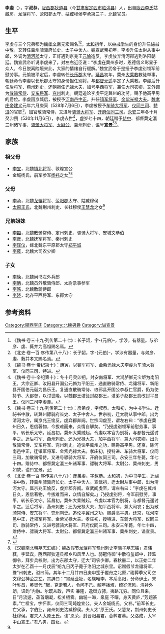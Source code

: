'''李虔'''（{{bd|457年||530年| 11月6日|}}），字'''叔恭'''，[[陇西郡|陇西郡]][[狄道县|狄道县]]（今[[甘肃省|甘肃省]][[定西市|定西市]][[临洮县|临洮县]]）人，出自[[陇西李氏|陇西李氏]]姑臧房，龙骧将军、荥阳郡太守、姑臧穆侯[[李承_(北魏)|李承]]第三子，北魏官员。

==生平==
李虔与三个兄弟都为[[魏孝文帝|魏孝文帝]]元宏赐名<ref>《魏书·卷三十九·列传第二十七》：长子韶，字-{元伯}-，学涉，有器量。与弟彦、虔、蕤并为高祖赐名焉。</ref><ref>《北史·卷一百·序传第八十八》：长子韶，字-{元伯}-，学涉有器量，与弟彦、虔、蕤并孝文赐名焉。</ref>，[[太和_(北魏)|太和]]初年，以[[中书学生|中书学生]]的身份升任[[祕书中散|祕书中散]]，又转任冀州骠骑府长史、太子中舍人。[[魏宣武帝|魏宣武帝]]初年，李虔升任太尉从事中郎，外调为[[清河郡|清河郡]]太守，正好遇到京兆王[[元愉|元愉]]造反，李虔放弃清河郡逃到洛阳朝廷。魏宣武帝听说李虔来了，对左右近臣说：“李虔在冀州多时，恩德信义彰显于众人，今日脱离险境来此，大家的情绪自行缓解。”魏宣武帝于是授予李虔别领军前慰劳事。元愉被平定后，李虔转任[[长乐郡_(西晋)|长乐郡]]太守。[[延昌_(北魏)|延昌]]初年，冀州[[大乘教|大乘教]]教徒举事，朝廷命令李虔以长乐郡太守的身份担任别将，与[[都督|都督]][[元遥|元遥]]平定了大乘教。李虔后升任[[后将军|后将军]]、[[燕州|燕州]]刺史，还朝担任[[光禄大夫|光禄大夫]]，加号[[平西将军|平西将军]]，兼任[[大司农卿|大司农卿]]，又外调为[[散骑常侍|散骑常侍]]、[[安东将军|安东将军]]、[[兖州|兖州]]刺史。朝廷追论李虔平定冀州的功劳，赐予他高平男的爵位。李虔回京城后，被授予[[河南邑|河南邑]][[九品中正制|中正]]，升任[[镇军将军|镇军将军]]、[[金紫光禄大夫|金紫光禄大夫]]。[[魏孝庄帝|魏孝庄帝]][[建义_(北魏)|建义]]元年六月庚寅（528年7月6日），李虔被授予[[车骑大将军|车骑大将军]]、[[仪同三司|仪同三司]]、[[特进|特进]]的官职<ref>《魏书·卷十·帝纪第十》：庚寅，以镇军将军、金紫光禄大夫李虔为车骑大将军、仪同三司、特进。</ref>，加官散骑常侍，又进号[[骠骑大将军|骠骑大将军]]、[[开府仪同三司|开府仪同三司]]。[[永安_(北魏)|永安]]三年冬十月癸卯朔（530年11月6日），李虔去世<ref>《魏书·卷十·帝纪第十》：冬十月癸卯朔，封安南将军、大鸿胪卿元宝炬为南阳王，大宗正卿、汝阳县开国公元脩为平阳王，通直散骑常侍、龙骧将军、新阳县开国伯元诞为昌乐王。复通直散骑常侍、琅邪县开国公李叔仁官爵，仍为使持节、大都督，以讨世隆。以魏郡王谌徒封赵郡王，谌弟子赵郡王寘改封平昌王。仪同三司李虔薨。</ref>，虚岁七十四，朝廷赠予[[侍中|侍中]]、都督冀定瀛三州诸军事、[[骠骑大将军|骠骑大将军]]、[[太尉公|太尉公]]、冀州刺史，谥号'''宣景'''<ref>《魏书·卷三十九·列传第二十七》：彦弟虔，字叔恭。太和初，为中书学生。迁祕书中散，转冀州骠骑府长史、太子中舍人。世宗初，迁太尉从事中郎。出为清河太守，属京兆王愉反，虔弃郡奔阙。世宗闻虔至，谓左右曰：“李虔在冀州日久，恩信著物，今拔难而来，众情自解矣。“乃授虔别领军前慰劳事。事平，转长乐太守。延昌初，冀州大乘贼起，令虔以本官为别将，与都督元遥讨平之。迁后将军、燕州刺史。还为光禄大夫，加平西将军，兼大司农卿。出为散骑常侍、安东将军、兖州刺史。追论平冀州之功，赐爵高平男。还京，除河南邑中正，迁镇军将军、金紫光禄大夫。孝庄初，授特进、车骑大将军、仪同三司，加散骑常侍。又进号骠骑大将军、开府仪同三司。永安三年冬薨，年七十四。赠侍中、都督冀定瀛三州诸军事、骠骑大将军、太尉公、冀州刺史，男如故，谥曰宣景。</ref><ref>《北史·卷一百·序传第八十八》：彦弟虔，字叔恭。太和初，为中书学生，迁祕书中散，转冀州骠骑府长史、太子中舍人。宣武初，迁太尉从事中郎，出为清河太守。属京兆王愉反，虔弃郡奔阙。宣武闻虔至，谓左右曰：”李虔在冀州日久，恩信著物，今拔难而来，众情自解矣。」乃授虔别将，令军前慰劳。事平，转长乐太守。延昌初，冀州大乘贼起，令虔以本官为别将，与都督元遥讨平之。迁后将军、燕州刺史；还为光禄大夫，加平西将军，兼大司农；出为散骑常侍、安东将军、兖州刺史。追论平冀州之功，赐爵高平男。还京，除河南邑中正，迁领军将军、金紫光禄大夫。孝庄初，授特进、车骑大将军、仪同三司、散骑常侍，又进号骠骑大将军、开府仪同三司。永安三年薨，年七十四，赠侍中、骠骑大将军、太尉公、都督冀定瀛三州诸军事、冀州刺史，谥宣景。</ref>。

==家族==
{{main|陇西李氏世系图}}

===祖父母===
*[[李宝_(北魏)|李宝]]，北魏[[镇北将军|镇北将军]]、敦煌宣公
*金城杨氏，前军参军[[杨袆|杨袆]]之女<ref name=autogenerated4>{{Cite book | author = 罗新，叶炜著 | title = 《新出魏晋南北朝墓志疏证》 | location = 北京市 | publisher = 中华书局 | date =2004| pages =58-60 |ISBN =7-101-04320-8| accessdate = 2013-09-26 | url = | language= zh-cn| quote = }}</ref><ref name=autogenerated5>《汉魏南北朝墓志汇编》：魏故假节龙骧将军豫州刺史李简子墓志铭」君讳蕤，字延宾，陇西郡狄道县都乡和风里人也。弱冠侍御”中散符玺郎中，转监御令，拜步兵校尉，出为东郡太守，迁大”司农少卿。春秋卌二，以正始二年太岁在乙酉十一月戊辰”朔九日丙子薨于洛阳之城东里。诏赠假节龙骧将军，豫”州刺史，谥曰简。其年十二月廿四日庚申窆于覆舟之北原，”祔葬季父司空文穆公神茔之左。其辞曰：”胄延业祉，名族唯李，本系高阳，分命伊土。末叶弥昌，英贤代 ”起，克诞若人，令问不己。龆年播淑，绮岁流风，清衿外朗，识韵”内融。尔既从政，声实 兼隆，逸辔方骋，夷路兀穷。同位且来，日”月流遽，垄首烟凝，松关栖雾。幽埏一晦，泉庭 不曙，身灭黄庐，”芳题篆素。”亡祖宝，字怀素，仪同三司炖煌宣公。夫人金城杨氏。父祎，”前军长史。亡父承，字伯业，雍州刺史沽臧穆侯。夫人太”原王氏。父慧龙，荆州刺史长社穆侯。君夫人太原王氏，讳”恩荣，封晋阳县君。合葬君墓。父洛成，太宰中山宣王。”君八男，四女。</ref>

===父母===
*[[李承_(北魏)|李承]]，北魏[[龙骧将军|龙骧将军]]、[[荥阳郡|荥阳郡]]太守、姑臧穆侯
*[[太原王氏|太原王氏]]，北魏荆州刺史、长社穆侯[[王慧龙|王慧龙]]之女<ref name=autogenerated5 />

===兄弟姐妹===
*[[李韶_(北魏)|李韶]]，北魏散骑常侍、定州刺史、骠骑大将军、安城文恭伯
*[[李彦_(北魏)|李彦]]，北魏抚军将军、秦州刺史
*[[李晖仪|李晖仪]]，嫁北魏东平原郡太守[[郑平城|郑平城]]
*[[李蕤|李蕤]]，北魏大司农少卿

===子女===
*[[李㬇|李㬇]]，北魏尚书左外兵郎
*[[李昞_(北魏)|李昞]]，北魏员外散骑侍郎、太尉录事参军
*[[李晧|李晧]]，北魏散骑侍郎
*[[李晓_(北朝)|李晓]]，北齐平西将军、东郡太守

==参考资料==
{{reflist}}

[[Category:隴西李氏|Category:隴西李氏]]
[[Category:北魏男爵|Category:北魏男爵]]
[[Category:谥宣景|Category:谥宣景]]